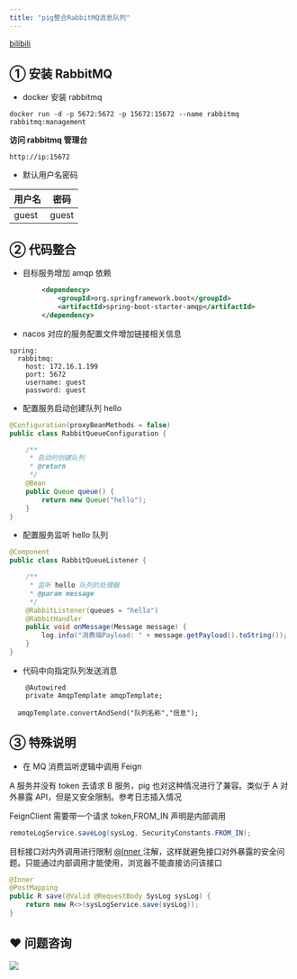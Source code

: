 ```yaml
---
title: "pig整合RabbitMQ消息队列"
---
```


[bilibili](https://player.bilibili.com/player.html?bvid=BV12t411B7e9&p=12&page=12)

## ① 安装 RabbitMQ


+ docker 安装 rabbitmq



```plain
docker run -d -p 5672:5672 -p 15672:15672 --name rabbitmq rabbitmq:management
```



**访问 rabbitmq 管理台**



```plain
http://ip:15672
```





+ 默认用户名密码  

| 用户名 | 密码 |
| --- | --- |
| guest | guest |




## ② 代码整合


+ 目标服务增加 amqp 依赖



```xml
		<dependency>
			<groupId>org.springframework.boot</groupId>
			<artifactId>spring-boot-starter-amqp</artifactId>
		</dependency>
```



+ nacos 对应的服务配置文件增加链接相关信息



```plain
spring:
  rabbitmq:
    host: 172.16.1.199
    port: 5672
    username: guest
    password: guest
```



+ 配置服务启动创建队列 hello



```java
@Configuration(proxyBeanMethods = false)
public class RabbitQueueConfiguration {

	/**
	 * 启动时创建队列
	 * @return
	 */
	@Bean
	public Queue queue() {
		return new Queue("hello");
	}
}
```



+ 配置服务监听 hello 队列



```java
@Component
public class RabbitQueueListener {

	/**
	 * 监听 hello 队列的处理器
	 * @param message
	 */
	@RabbitListener(queues = "hello")
	@RabbitHandler
	public void onMessage(Message message) {
		log.info("消费端Payload: " + message.getPayload().toString());
	}
}
```



+ 代码中向指定队列发送消息



```plain
	@Autowired
	private AmqpTemplate amqpTemplate;

  amqpTemplate.convertAndSend("队列名称","信息");
```

## ③ 特殊说明


+ 在 MQ 消费监听逻辑中调用 Feign 



A 服务并没有 token 去请求 B 服务，pig 也对这种情况进行了兼容。类似于 A 对外暴露 API，但是又安全限制。参考日志插入情况



FeignClient 需要带一个请求 token,FROM_IN 声明是内部调用



```java
remoteLogService.saveLog(sysLog, SecurityConstants.FROM_IN);
```



目标接口对内外调用进行限制 [@Inner ](/Inner ) 注解，这样就避免接口对外暴露的安全问题。只能通过内部调用才能使用，浏览器不能直接访问该接口 



```java
@Inner
@PostMapping
public R save(@Valid @RequestBody SysLog sysLog) {
    return new R<>(sysLogService.save(sysLog));
}
```



## ❤  问题咨询
![](https://cdn.nlark.com/yuque/0/2022/gif/283679/1662563973685-c22e9831-db66-42b5-973f-886d25d1e0e7.gif)

